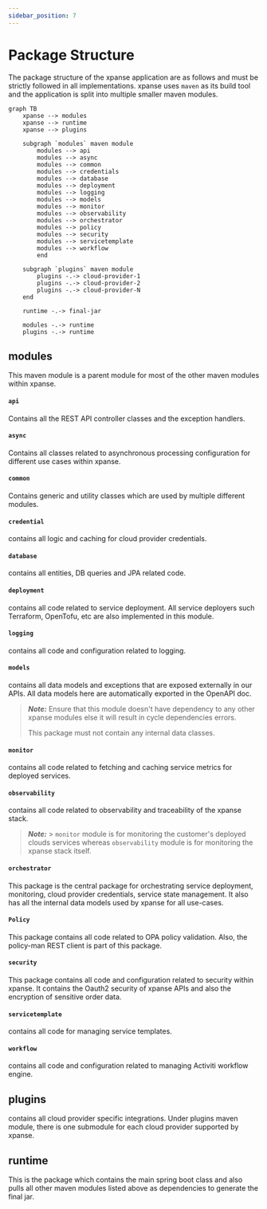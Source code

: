 ```yaml
---
sidebar_position: 7
---
```


# Package Structure

The package structure of the xpanse application are as follows and must be strictly followed in all implementations.
xpanse uses `maven` as its build tool and the application is split into multiple smaller maven modules.

```mermaid
graph TB
    xpanse --> modules
    xpanse --> runtime
    xpanse --> plugins

    subgraph `modules` maven module
        modules --> api
        modules --> async
        modules --> common
        modules --> credentials
        modules --> database
        modules --> deployment
        modules --> logging
        modules --> models
        modules --> monitor
        modules --> observability
        modules --> orchestrator
        modules --> policy
        modules --> security
        modules --> servicetemplate
        modules --> workflow
        end

    subgraph `plugins` maven module
        plugins -.-> cloud-provider-1
        plugins -.-> cloud-provider-2
        plugins -.-> cloud-provider-N
    end

    runtime -.-> final-jar

    modules -.-> runtime
    plugins -.-> runtime

```

## modules

This maven module is a parent module for most of the other maven modules within xpanse.

#### `api`

Contains all the REST API controller classes and the exception handlers.

#### `async`

Contains all classes related to asynchronous processing configuration for different use cases within xpanse.

#### `common`

Contains generic and utility classes which are used by multiple different modules.

#### `credential`

contains all logic and caching for cloud provider credentials.

#### `database`

contains all entities, DB queries and JPA related code.

#### `deployment`

contains all code related to service deployment. All service deployers such Terraform, OpenTofu, etc are also implemented in this module.

#### `logging`

contains all code and configuration related to logging.

#### `models`

contains all data models and exceptions that are exposed externally in our APIs. All data models here are automatically exported in the OpenAPI doc.

> **_Note:_**
> Ensure that this module doesn't have dependency to any other xpanse modules else it will result in cycle dependencies errors.
>
> This package must not contain any internal data classes.

#### `monitor`

contains all code related to fetching and caching service metrics for deployed services.

#### `observability`

contains all code related to observability and traceability of the xpanse stack.

> **_Note:_** > `monitor` module is for monitoring the customer's deployed clouds services whereas `observability` module is for monitoring the xpanse stack itself.

#### `orchestrator`

This package is the central package for orchestrating service deployment, monitoring, cloud provider credentials, service state management.
It also has all the internal data models used by xpanse for all use-cases.

#### `Policy`

This package contains all code related to OPA policy validation. Also, the policy-man REST client is part of this package.

#### `security`

This package contains all code and configuration related to security within xpanse.
It contains the Oauth2 security of xpanse APIs and also the encryption of sensitive order data.

#### `servicetemplate`

contains all code for managing service templates.

#### `workflow`

contains all code and configuration related to managing Activiti workflow engine.

## plugins

contains all cloud provider specific integrations. Under plugins maven module, there is one submodule for each cloud provider supported by xpanse.

## runtime

This is the package which contains the main spring boot class and also pulls all other maven modules listed above as dependencies to generate the final jar.
